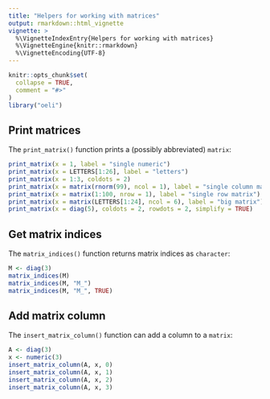 ```yaml
---
title: "Helpers for working with matrices"
output: rmarkdown::html_vignette
vignette: >
  %\VignetteIndexEntry{Helpers for working with matrices}
  %\VignetteEngine{knitr::rmarkdown}
  %\VignetteEncoding{UTF-8}
---
```


```r
knitr::opts_chunk$set(
  collapse = TRUE,
  comment = "#>"
)
library("oeli")
```

## Print matrices

The `print_matrix()` function prints a (possibly abbreviated) `matrix`:

```r
print_matrix(x = 1, label = "single numeric")
print_matrix(x = LETTERS[1:26], label = "letters")
print_matrix(x = 1:3, coldots = 2)
print_matrix(x = matrix(rnorm(99), ncol = 1), label = "single column matrix")
print_matrix(x = matrix(1:100, nrow = 1), label = "single row matrix")
print_matrix(x = matrix(LETTERS[1:24], ncol = 6), label = "big matrix")
print_matrix(x = diag(5), coldots = 2, rowdots = 2, simplify = TRUE)
```

## Get matrix indices

The `matrix_indices()` function returns matrix indices as `character`:

```r
M <- diag(3)
matrix_indices(M)
matrix_indices(M, "M_")
matrix_indices(M, "M_", TRUE)
```

## Add matrix column

The `insert_matrix_column()` function can add a column to a `matrix`:

```r
A <- diag(3)
x <- numeric(3)
insert_matrix_column(A, x, 0)
insert_matrix_column(A, x, 1)
insert_matrix_column(A, x, 2)
insert_matrix_column(A, x, 3)
```

